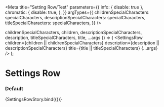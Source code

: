 

<Meta
  title="Setting Row/Test"
  parameters={{
    info: { disable: true },
    chromatic: {
      disable: true,
    },
  }}
  argTypes={{
    childrenSpecialCharacters: specialCharacters,
    descriptionSpecialCharacters: specialCharacters,
    titleSpecialCharacters: specialCharacters,
  }}
/>

  childrenSpecialCharacters,
  children,
  descriptionSpecialCharacters,
  description,
  titleSpecialCharacters,
  title,
  ...args
}) => (
  <SettingsRow
    children={children || childrenSpecialCharacters}
    description={description || descriptionSpecialCharacters}
    title={title || titleSpecialCharacters}
    {...args}
  />
);

# Settings Row

### Default

<Preview>
  <Story
    name="default"
    args={{
      children: "Content for settings",
      description:
        "This provides more information about what this group of settings are for.",
      divider: true,
      title: "A GROUP OF SETTINGS",
      childrenSpecialCharacters: undefined,
      descriptionSpecialCharacters: undefined,
      titleSpecialCharacters: undefined,
    }}
  >
    {SettingsRowStory.bind({})}
  </Story>
</Preview>
